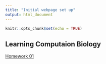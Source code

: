 ```yaml
---
title: "Initial webpage set up"
output: html_document
---
```


```r
knitr::opts_chunk$set(echo = TRUE)
```

## Learning Computaion Biology 

 [Homework 01](https://vntborgesjr.github.io/compbio2/homework_01.html) 